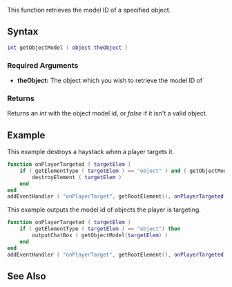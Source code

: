  
{{Server client function}}
{{Deprecated|getElementModel|}}

This function retrieves the model ID of a specified object.

==Syntax== 
<syntaxhighlight lang="lua">
int getObjectModel ( object theObject )
</syntaxhighlight> 

===Required Arguments=== 
*'''theObject:''' The object which you wish to retrieve the model ID of

===Returns===
Returns an ''int'' with the object model id, or ''false'' if it isn't a valid object.

==Example==
This example destroys a haystack when a player targets it.
<syntaxhighlight lang="lua">
function onPlayerTargeted ( targetElem )
    if ( getElementType ( targetElem ) == "object" ) and ( getObjectModel ( targetElem ) == 3374 ) then
        destroyElement ( targetElem )
    end
end
addEventHandler ( "onPlayerTarget", getRootElement(), onPlayerTargeted )
</syntaxhighlight>


This example outputs the model id of objects the player is targeting.
<syntaxhighlight lang="lua">
function onPlayerTargeted ( targetElem )
    if ( getElementType ( targetElem ) == "object") then
        outputChatBox ( getObjectModel(targetElem) )
    end
end
addEventHandler ( "onPlayerTarget", getRootElement(), onPlayerTargeted )
</syntaxhighlight> 

==See Also==
{{Object functions}}